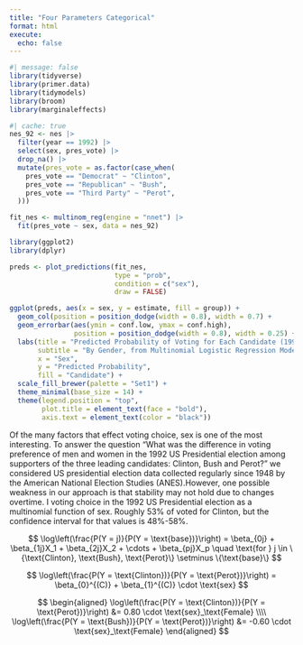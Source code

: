 ```yaml
---
title: "Four Parameters Categorical"
format: html
execute: 
  echo: false
---
```


```r
#| message: false
library(tidyverse)  
library(primer.data)
library(tidymodels)
library(broom)
library(marginaleffects)
```

```r
#| cache: true
nes_92 <- nes |> 
  filter(year == 1992) |> 
  select(sex, pres_vote) |> 
  drop_na() |> 
  mutate(pres_vote = as.factor(case_when(
    pres_vote == "Democrat" ~ "Clinton",
    pres_vote == "Republican" ~ "Bush",
    pres_vote == "Third Party" ~ "Perot",
  ))) 

fit_nes <- multinom_reg(engine = "nnet") |>
  fit(pres_vote ~ sex, data = nes_92)
```

```r
library(ggplot2)
library(dplyr)

preds <- plot_predictions(fit_nes, 
                          type = "prob",
                          condition = c("sex"),
                          draw = FALSE)

ggplot(preds, aes(x = sex, y = estimate, fill = group)) +
  geom_col(position = position_dodge(width = 0.8), width = 0.7) +
  geom_errorbar(aes(ymin = conf.low, ymax = conf.high),
                position = position_dodge(width = 0.8), width = 0.25) +
  labs(title = "Predicted Probability of Voting for Each Candidate (1992)",
       subtitle = "By Gender, from Multinomial Logistic Regression Model",
       x = "Sex",
       y = "Predicted Probability",
       fill = "Candidate") +
  scale_fill_brewer(palette = "Set1") +
  theme_minimal(base_size = 14) +
  theme(legend.position = "top",
        plot.title = element_text(face = "bold"),
        axis.text = element_text(color = "black"))


```

Of the many factors that effect voting choice, sex is one of the most interesting. To answer the question "What was the difference in voting preference of men and women in the 1992 US Presidential election among supporters of the three leading candidates: Clinton, Bush and Perot?" we considered US presidential election data collected regularly since 1948 by the American National Election Studies (ANES).However, one possible weakness in our approach is that stability may not hold due to changes overtime. I voting choice in the 1992 US Presidential election as a multinomial function of sex. Roughly 53% of voted for Clinton, but the confidence interval for that values is 48%-58%.

$$
\log\left(\frac{P(Y = j)}{P(Y = \text{base})}\right) = \beta_{0j} + \beta_{1j}X_1 + \beta_{2j}X_2 + \cdots + \beta_{pj}X_p \quad \text{for } j \in \{\text{Clinton}, \text{Bush}, \text{Perot}\} \setminus \{\text{base}\}
$$

$$
\log\left(\frac{P(Y = \text{Clinton})}{P(Y = \text{Perot})}\right) = \beta_{0}^{(C)} + \beta_{1}^{(C)} \cdot \text{sex}
$$

$$
\begin{aligned}
\log\left(\frac{P(Y = \text{Clinton})}{P(Y = \text{Perot})}\right) &= 0.80 \cdot \text{sex}_\text{Female} \\\\
\log\left(\frac{P(Y = \text{Bush})}{P(Y = \text{Perot})}\right) &= -0.60 \cdot \text{sex}_\text{Female}
\end{aligned}
$$
